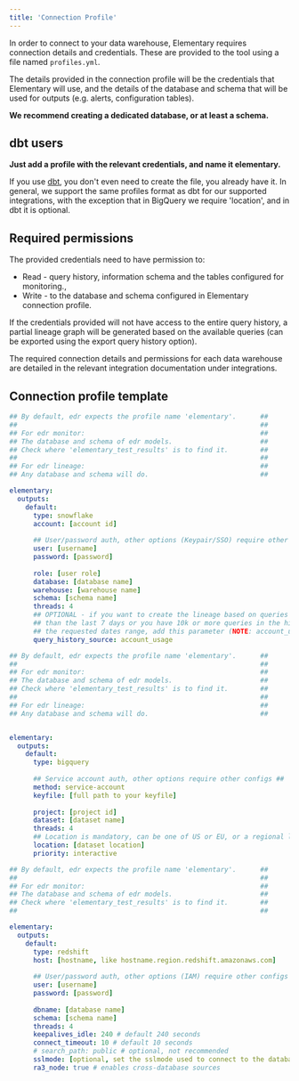 ```yaml
---
title: 'Connection Profile'
---
```



In order to connect to your data warehouse, Elementary requires connection details and credentials. These are provided to the tool using a file named `profiles.yml`. 

The details provided in the connection profile will be the credentials that Elementary will use, and the details of the database and schema that will be used for outputs (e.g. alerts, configuration tables). 

**We recommend creating a dedicated database, or at least a schema.**

## dbt users 

**Just add a profile with the relevant credentials, and name it elementary.**

If you use [dbt](https://www.getdbt.com/), you don't even need to create the file, you already have it. In general, we support the same profiles format as dbt for our supported integrations, with the exception that in BigQuery we require 'location', and in dbt it is optional. 

## Required permissions 

The provided credentials need to have permission to:
- Read - query history, information schema and the tables configured for monitoring.,
- Write - to the database and schema configured in Elementary connection profile. 

If the credentials provided will not have access to the entire query history, a partial lineage graph will be generated based on the available queries (can be exported using the export query history option). 

The required connection details and permissions for each data warehouse are detailed in the relevant integration documentation under integrations.

## Connection profile template

<SnippetGroup>

```yml Snowflake
## By default, edr expects the profile name 'elementary'.      ##
##                                                             ##
## For edr monitor:                                            ##
## The database and schema of edr models.                      ##
## Check where 'elementary_test_results' is to find it.        ##
##                                                             ##
## For edr lineage:                                            ##
## Any database and schema will do.                            ##

elementary: 
  outputs:
    default:
      type: snowflake
      account: [account id]
        
      ## User/password auth, other options (Keypair/SSO) require other configs ##
      user: [username]
      password: [password]
      
      role: [user role]
      database: [database name]
      warehouse: [warehouse name]
      schema: [schema name]
      threads: 4
      ## OPTIONAL - if you want to create the lineage based on queries from more 
      ## than the last 7 days or you have 10k or more queries in the history pulled during 
      ## the requested dates range, add this parameter (NOTE: account_usage requires more permissions, see note below).
      query_history_source: account_usage
```

```yml BigQuery
## By default, edr expects the profile name 'elementary'.      ##
##                                                             ##
## For edr monitor:                                            ##
## The database and schema of edr models.                      ##
## Check where 'elementary_test_results' is to find it.        ##
##                                                             ##
## For edr lineage:                                            ##
## Any database and schema will do.                            ##


elementary: 
  outputs:
    default:  
      type: bigquery
      
      ## Service account auth, other options require other configs ##
      method: service-account
      keyfile: [full path to your keyfile]
      
      project: [project id]
      dataset: [dataset name]
      threads: 4
      ## Location is mandatory, can be one of US or EU, or a regional location
      location: [dataset location]
      priority: interactive
```

```yml Redshift
## By default, edr expects the profile name 'elementary'.      ##
##                                                             ##
## For edr monitor:                                            ##
## The database and schema of edr models.                      ##
## Check where 'elementary_test_results' is to find it.        ##
##                                                             ##

elementary: 
  outputs:
    default:
      type: redshift
      host: [hostname, like hostname.region.redshift.amazonaws.com]
        
      ## User/password auth, other options (IAM) require other configs ##
      user: [username]
      password: [password]
      
      dbname: [database name]
      schema: [schema name]
      threads: 4
      keepalives_idle: 240 # default 240 seconds
      connect_timeout: 10 # default 10 seconds
      # search_path: public # optional, not recommended
      sslmode: [optional, set the sslmode used to connect to the database (in case this parameter is set, will look for ca in ~/.postgresql/root.crt)]
      ra3_node: true # enables cross-database sources
```

</SnippetGroup>